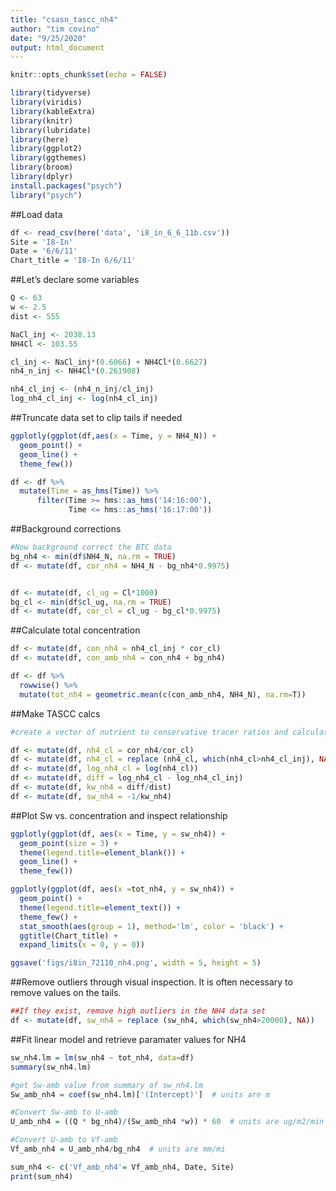 ```yaml
---
title: "csasn_tascc_nh4"
author: "tim covino"
date: "9/25/2020"
output: html_document
---
```


```r
knitr::opts_chunk$set(echo = FALSE)

library(tidyverse)
library(viridis) 
library(kableExtra)
library(knitr)
library(lubridate)
library(here)
library(ggplot2)
library(ggthemes)
library(broom)
library(dplyr)
install.packages("psych")          
library("psych")                   
```

##Load data
```r
df <- read_csv(here('data', 'i8_in_6_6_11b.csv'))
Site = 'I8-In'
Date = '6/6/11'
Chart_title = 'I8-In 6/6/11'

```


##Let's declare some variables
```r
Q <- 63
w <- 2.5
dist <- 555

NaCl_inj <- 2038.13
NH4Cl <- 103.55

cl_inj <- NaCl_inj*(0.6066) + NH4Cl*(0.6627) 
nh4_n_inj <- NH4Cl*(0.261908)

nh4_cl_inj <- (nh4_n_inj/cl_inj)
log_nh4_cl_inj <- log(nh4_cl_inj)

```


##Truncate data set to clip tails if needed
```r
ggplotly(ggplot(df,aes(x = Time, y = NH4_N)) +
  geom_point() + 
  geom_line() +
  theme_few())

df <- df %>%  
  mutate(Time = as_hms(Time)) %>% 
      filter(Time >= hms::as_hms('14:16:00'),
             Time <= hms::as_hms('16:17:00'))

```



##Background corrections
```r
#Now background correct the BTC data
bg_nh4 <- min(df$NH4_N, na.rm = TRUE)
df <- mutate(df, cor_nh4 = NH4_N - bg_nh4*0.9975)


df <- mutate(df, cl_ug = Cl*1000)
bg_cl <- min(df$cl_ug, na.rm = TRUE)
df <- mutate(df, cor_cl = cl_ug - bg_cl*0.9975) 

```

##Calculate total concentration
```r
df <- mutate(df, con_nh4 = nh4_cl_inj * cor_cl)
df <- mutate(df, con_amb_nh4 = con_nh4 + bg_nh4)

df <- df %>%
  rowwise() %>% 
  mutate(tot_nh4 = geometric.mean(c(con_amb_nh4, NH4_N), na.rm=T)) 
```

##Make TASCC calcs
```r
#create a vector of nutrient to conservative tracer ratios and calculate Sw-add values

df <- mutate(df, nh4_cl = cor_nh4/cor_cl)
df <- mutate(df, nh4_cl = replace (nh4_cl, which(nh4_cl>nh4_cl_inj), NA))
df <- mutate(df, log_nh4_cl = log(nh4_cl))
df <- mutate(df, diff = log_nh4_cl - log_nh4_cl_inj)
df <- mutate(df, kw_nh4 = diff/dist) 
df <- mutate(df, sw_nh4 = -1/kw_nh4)

```


##Plot Sw vs. concentration and inspect relationship
```r

ggplotly(ggplot(df, aes(x = Time, y = sw_nh4)) +
  geom_point(size = 3) +
  theme(legend.title=element_blank()) +
  geom_line() +
  theme_few())

ggplotly(ggplot(df, aes(x =tot_nh4, y = sw_nh4)) +
  geom_point() +
  theme(legend.title=element_text()) +
  theme_few() +
  stat_smooth(aes(group = 1), method='lm', color = 'black') + 
  ggtitle(Chart_title) +
  expand_limits(x = 0, y = 0))

ggsave('figs/i8in_72110_nh4.png', width = 5, height = 5)

```


##Remove outliers through visual inspection. It is often necessary to remove values on the tails. 
```r

##If they exist, remove high outliers in the NH4 data set
df <- mutate(df, sw_nh4 = replace (sw_nh4, which(sw_nh4>20000), NA)) 

```


##Fit linear model and retrieve paramater values for NH4
```r
sw_nh4.lm = lm(sw_nh4 ~ tot_nh4, data=df)
summary(sw_nh4.lm)

#get Sw-amb value from summary of sw_nh4.lm
Sw_amb_nh4 = coef(sw_nh4.lm)['(Intercept)']  # units are m

#Convert Sw-amb to U-amb
U_amb_nh4 = ((Q * bg_nh4)/(Sw_amb_nh4 *w)) * 60  # units are ug/m2/min

#Convert U-amb to Vf-amb
Vf_amb_nh4 = U_amb_nh4/bg_nh4  # units are mm/mi

sum_nh4 <- c('Vf_amb_nh4'= Vf_amb_nh4, Date, Site) 
print(sum_nh4)   

```




